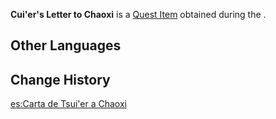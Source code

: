 {{Item Infobox
|id           = 100600
|type         = Quest Items
|description  = A letter from [[Cui'er]] to her lover, [[Chaoxi]]. It's a rather long letter &mdash; presumably packed with page upon page of poignant prose about how much she longs to see him again.
|source1      = Obtained during ''[[The Ocean Pearl]]''
|image        = Item Quest Letter.png
}}
'''Cui'er's Letter to Chaoxi''' is a [[Quest Item]] obtained during the {{Quest|The Ocean Pearl}}.

==Other Languages==
{{Other Languages
|default_hidden = 1
|en      = Cui'er's Letter to Chaoxi
|zhs     = 翠儿写给潮汐的信
|zhs_rm  = Cuì'er Xiě Gěi Cháoxī de Xìn
|zht     = 翠兒寫給潮汐的信
|zht_rm  = Cuì'er Xiě Gěi Cháoxī de Xìn
|ja      = 翠児から潮汐への手紙
|ja_rm   = Suiji kara Chouseki e no Tegami{{Assumed}}
|ko      = 취아가 조석에게 쓴 편지
|ko_rm   = Chwiaga Joseok-ege Sseun Pyeonji
|es      = Carta de Tsui'er a Chaoxi
|fr      = Lettre de Cui'er à Chaoxi
|ru      = Письмо Цуй Эр для Чао Си
|th      = จดหมายที่ Cui'er เขียนถึง Chaoxi
|th_rm   = Chotmai thi Cui'er Khian Theung Chaoxi
|vi      = Thư Cui'er viết cho Chaoxi
|de      = Cui’ers Brief an Chaoxi
|id      = Surat Cui'er untuk Chaoxi
|pt      = Carta de Cui'er para Chaoxi
|tr      = Cui'er'in Chaoxi'ye Mektubu
|it      = Lettera di Cui'er a Chaoxi
}}

==Change History==
{{Change History|1.0}}

[[es:Carta de Tsui'er a Chaoxi]]